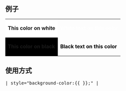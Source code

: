 {{Political party color|Peace and Freedom}}<noinclude>

== 例子 ==
{| class=wikitable
| style="background:white; color:{{ {{PAGENAME}} }}" | '''This color on white'''
| style="background:{{ {{PAGENAME}} }}; color:white" | '''White text on this color'''
|-
| style="background:black; color:{{ {{PAGENAME}} }}" | '''This color on black'''
| style="background:{{ {{PAGENAME}} }}; color:black" | '''Black text on this color'''
|}

== 使用方式 ==
<kbd>| <nowiki>style="background-color:{{</nowiki> {{PAGENAME}} <nowiki>}}</nowiki>;" |</kbd><noinclude>

[[Category:美国政党颜色模板|{{PAGENAME}}]]
</noinclude>